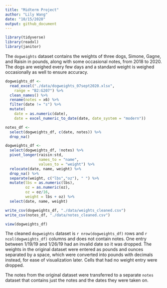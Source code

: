 ```yaml
---
title: "Midterm Project"
author: "Lily Wang"
date: "10/15/2020"
output: github_document
---
```


```r
library(tidyverse)
library(readxl)
library(janitor)
```

The `dogweights` dataset contains the weights of three dogs, Simone, Gagne, and Raisin in pounds, along with some occasional notes, from 2018 to 2020. The dogs are weighed every few days and a standard weight is weighed occasionally as well to ensure accuracy. 

```r
dogweights_df <- 
  read_excel("./data/dogweights_07sept2020.xlsx",
    range = "B2:G207") %>% 
  clean_names() %>% 
  rename(notes = x6) %>% 
  filter(date != "s") %>% 
  mutate(
    date = as.numeric(date),
    date = excel_numeric_to_date(date, date_system = "modern"))

notes_df <- 
  select(dogweights_df, c(date, notes)) %>% 
  drop_na()

dogweights_df <-
  select(dogweights_df, !notes) %>% 
  pivot_longer(raisin:std,
               names_to = "name",
               values_to = "weight") %>% 
  relocate(date, name, weight) %>% 
  drop_na() %>% 
  separate(weight, c("lbs","oz"), " ") %>% 
  mutate(lbs = as.numeric(lbs),
         oz = as.numeric(oz),
         oz = oz/16,
         weight = lbs + oz) %>% 
  select(date, name, weight)

write_csv(dogweights_df, "./data/weights_cleaned.csv")
write_csv(notes_df, "./data/notes_cleaned.csv")

view(dogweights_df)
```

The cleaned `dogweights` dataset is `r nrow(dogweights_df)` rows and `r ncol(dogweights_df)` columns and does not contain notes. One entry between 1/19/19 and 1/26/19 had an invalid date so it was dropped. The weights in the original dataset were entered as pounds and ounces separated by a space, which were converted into pounds with decimals instead, for ease of visualization later. Cells that had no weight entry were dropped.

The notes from the original dataset were transferred to a separate `notes` dataset that contains just the notes and the dates they were taken on.